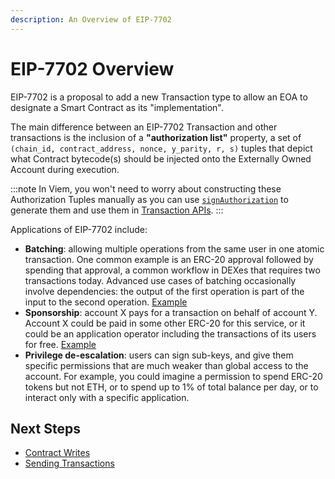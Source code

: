 ```yaml
---
description: An Overview of EIP-7702
---
```


# EIP-7702 Overview

EIP-7702 is a proposal to add a new Transaction type to allow an EOA to designate a Smart Contract as its "implementation".

The main difference between an EIP-7702 Transaction and other transactions is the inclusion of a **"authorization list"** property, a set of `(chain_id, contract_address, nonce, y_parity, r, s)` tuples that depict what Contract bytecode(s) should be injected onto the Externally Owned Account during execution. 

:::note
In Viem, you won't need to worry about constructing these Authorization Tuples manually as you can use [`signAuthorization`](/experimental/eip7702/signAuthorization) to generate them and use them in [Transaction APIs](/experimental/eip7702/contract-writes).
:::

Applications of EIP-7702 include:

- **Batching**: allowing multiple operations from the same user in one atomic transaction. One common example is an ERC-20 approval followed by spending that approval, a common workflow in DEXes that requires two transactions today. Advanced use cases of batching occasionally involve dependencies: the output of the first operation is part of the input to the second operation. [Example](/experimental/eip7702/contract-writes#5-invoke-contract-function)
- **Sponsorship**: account X pays for a transaction on behalf of account Y. Account X could be paid in some other ERC-20 for this service, or it could be an application operator including the transactions of its users for free. [Example](/experimental/eip7702/contract-writes#6-optional-use-a-sponsor)
- **Privilege de-escalation**: users can sign sub-keys, and give them specific permissions that are much weaker than global access to the account. For example, you could imagine a permission to spend ERC-20 tokens but not ETH, or to spend up to 1% of total balance per day, or to interact only with a specific application.

## Next Steps

- [Contract Writes](/experimental/eip7702/contract-writes)
- [Sending Transactions](/experimental/eip7702/sending-transactions)